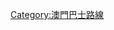 {{Navbox
|state = autocollapse <!--autocollapse、uncollapsed、collapsed、plain、off-->
|name  =澳門巴士路線列表
|title ={{MAC}}巴士路線[[澳門巴士路線列表|列表]]
|titlestyle = background:#8BC2B5
|belowstyle = background:#8BC2B5
|image = [[File:Coat_of_arms_of_Macao.svg|70px|澳門特別行政區區徽]]
|above =
|abovestyle = 
|listclass = hlist
|group1 = 日間路線
|list1 =
{{Navbox subgroup
   |group1 = 澳門市區線
   |list1  =
* [[澳門巴士1路線|1]]
* [[澳門巴士1A路線|1A]]
* [[澳門巴士2路線|2]]
* [[澳門巴士2A路線|2A]]
* [[澳門巴士3路線|3]]
* [[澳門巴士3A路線|3A]]
* [[澳門巴士3AX路線|3AX]]
* [[澳門巴士3X路線|3X]]
* [[澳門巴士4路線|4]]
* [[澳門巴士5路線|5]]
* [[澳門巴士5AX路線|5AX]]
* [[澳門巴士5X路線|5X]]
* [[澳門巴士6A路線|6A]]
* [[澳門巴士6B路線|6B]]
* [[澳門巴士7路線|7]]
* [[澳門巴士8路線|8]]
* [[澳門巴士8A路線|8A]]
* [[澳門巴士9路線|9]]
* [[澳門巴士9A路線|9A]]
* [[澳門巴士10路線|10]]
* [[澳門巴士10A路線|10A]]
* [[澳門巴士10B路線|10B]]
* [[澳門巴士10X路線|10X]]
* [[澳門巴士12路線|12]]
* [[澳門巴士16路線|16]]
* [[澳門巴士16S路線|16S]]
* [[澳門巴士17路線|17]]
* [[澳門巴士17S路線|17S]]
* [[澳門巴士18路線|18]]
* [[澳門巴士18A路線|18A]]
* [[澳門巴士18B路線|18B]]
* [[澳門巴士19路線|19]]
* [[澳門巴士23路線|23]]
* [[澳門巴士27路線|27]]
* [[澳門巴士28B路線|28B]]
* [[澳門巴士28C路線|28C]]
* [[澳門巴士29路線|29]]
* [[澳門巴士32路線|32]]
* [[澳門巴士101X路線|101X]]
* [[澳門巴士H1路線|H1]]
* [[澳門巴士H2路線|H2]]
  |group3 = 澳門↔氹仔線
  |list3  =
* [[澳門巴士11路線|11]]
* [[澳門巴士22路線|22]]
* [[澳門巴士25B路線|25B]]
* [[澳門巴士28A路線|28A]]
* [[澳門巴士30路線|30]]
* [[澳門巴士30X路線|30X]]
* [[澳門巴士33路線|33]]
* [[澳門巴士34路線|34]]
* [[澳門巴士39路線|39]]
* [[澳門巴士50B路線|50B]]
* [[澳門巴士102X路線|102X]]
* [[澳門巴士AP1路線|AP1]]
* [[澳門巴士AP1X路線|AP1X]]
* [[澳門巴士MT1路線|MT1]]
* [[澳門巴士MT2路線|MT2]]
* [[澳門巴士MT3路線|MT3]]
* [[澳門巴士MT4路線|MT4]]
* [[澳門巴士MT5路線|MT5]]
   |group4 = 澳門↔路環線
   |list4  =
* [[澳門巴士21A路線|21A]]
* [[澳門巴士25路線|25]]
* [[澳門巴士25AX路線|25AX]]
* [[澳門巴士26路線|26]]
* [[澳門巴士26A路線|26A]]
* [[澳門巴士50路線|50]]
* [[澳門巴士51路線|51]]
* [[澳門巴士51A路線|51A]]
* [[澳門巴士51X路線|51X]]
* [[澳門巴士52路線|52]]
* [[澳門巴士55路線|55]]
* [[澳門巴士56路線|56]]
* [[澳門巴士59路線|59]]
* [[澳門巴士H3路線|H3]]
   |group5 = 離島路線
   |list5  =
* [[澳門巴士15路線|15]]
* [[澳門巴士25BS路線|25BS]]
* [[澳門巴士35路線|35]]
* [[澳門巴士36路線|36]]
* [[澳門巴士37路線|37]]
* [[澳門巴士701X路線|701X]]
   |group6 = 澳門大學路線
   |list6  =
* [[澳門巴士71路線|71]]
* [[澳門巴士71S路線|71S]]
* [[澳門巴士72路線|72]]
* [[澳門巴士73路線|73]]
* [[澳門巴士73S路線|73S]]
}}
|group2 =夜間路線
|list2 =
{{Navbox subgroup
| group1 = 澳門市區線
| list1  = 
* [[澳門巴士N1A路線|N1A]]
* [[澳門巴士N1B路線|N1B]]
* [[澳門巴士N4路線|N4]]
| group2 = 澳門↔氹仔線
| list2  = [[澳門巴士N2路線|N2]]
| group3 = 澳門↔路環線
| list3  = 
* [[澳門巴士N3路線|N3]]
* [[澳門巴士N5路線|N5]]
| group4 = 澳門大學／離島路線
| list4  = [[澳門巴士N6路線|N6]]
}}
|group3 =特別路線
|list3  =
{{Navbox subgroup
| group1 = 節日或活動期間特別路線
| list1  = 
* [[澳門巴士3BX路線|3BX]]
* [[澳門巴士5T路線|5T]]
* [[澳門巴士15T路線|15T]]
* [[澳門巴士32T路線|32T]]
| group2 = 清明或重陽節日特別路線
| list2  = 
* [[澳門巴士37T路線|37T]]
| group3 = 大賽車期間臨時路線
| list3  = 
* [[澳門巴士12T路線|12T]]
* [[澳門巴士31T路線|31T]]
}}

|group5 =[[澳門已取消巴士路線列表|已取消路線]]（2011年8月起）
|list5  =
* [[澳門巴士6路線|6]]
* [[澳門巴士7路線 (第一代)|7（第一代）]]
* [[澳門巴士7A路線|7A]]
* [[澳門巴士21路線|21]]
* [[澳門巴士26AT路線|26AT]]
* [[澳門巴士28CX路線|28CX]]
* [[澳門巴士39路線 (第1代)|39（第一代）]]
* [[澳門巴士71X路線|71X]]
* [[澳門巴士73X路線|73X]]
* [[澳門巴士78TX路線|78TX]]
* [[澳門巴士86T路線|86T]]
* [[澳門巴士88T路線|88T]]
* [[澳門巴士88X路線|88X]]
* [[澳門巴士101X路線|101X特班]]
* [[澳門巴士128路線|128]]
* [[澳門巴士E01電動巴士路線|E01]]
* [[澳門巴士E02電動巴士路線|E02]]
* [[澳門巴士E03電動巴士路線|E03]]
* [[澳門巴士N1路線|N1]]
* [[蓮花口岸專線巴士|蓮花口岸專線]]
|group6 =已更改編號（2011年8月起）
|list6  =
* 12X→[[澳門巴士12T路線|12T]]
* 15X→[[澳門巴士15T路線|15T]]
* 22F→[[澳門巴士52路線|52]]
* 25F→[[澳門巴士51路線|51]]
* 25X→[[澳門巴士25B路線|25B]]
* 28BX→[[澳門巴士29路線|29]]
* 31→[[澳門巴士31T路線|31T]]
* 32X→[[澳門巴士32T路線|32T]]
* 37U→[[澳門巴士72路線|72]]
* 50X→[[澳門巴士50B路線|50B]]
* MT3U→[[澳門巴士73路線|73]]
* 孝思接駁專線→[[澳門巴士37T路線|37T]]
}}<noinclude>[[Category:澳門巴士路線]]</noinclude>